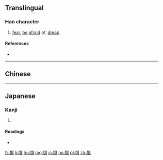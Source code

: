 {{also|懼|慎}}
==Translingual==

===Han character===
{{Han char|rn=61|rad=心|as=08|sn=11|four=|canj=PBMC|ids=⿰忄具}}

# [[fear]], [[be]] [[afraid]] of, [[dread]]

====References====
* {{Han ref|kx=0392.181|dkj=10848|dj=0727.160|hdz=42315.040|uh=60E7|ud=24807}}

----
==Chinese==
{{zh-see|懼}}
----

==Japanese==

===Kanji===
{{ja-kanji|grade=|rs=心08}}

# {{defn|lang=ja|sort=心08}}

====Readings====
* {{ja-readings|on=[[く]] (ku), [[ぐ]] (gu)|kun=[[おそれる]] (osoreru)}}

[[fr:惧]]
[[li:惧]]
[[hu:惧]]
[[mg:惧]]
[[ja:惧]]
[[no:惧]]
[[pl:惧]]
[[zh:惧]]